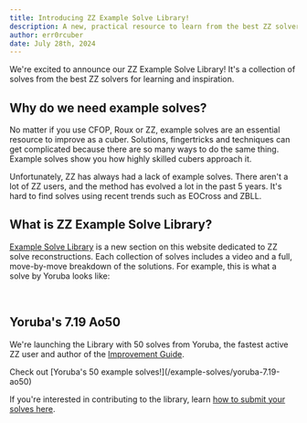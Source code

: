```yaml
---
title: Introducing ZZ Example Solve Library!
description: A new, practical resource to learn from the best ZZ solvers.
author: err0rcuber
date: July 28th, 2024
---
```



<YouTubeEmbed embedId="WUhbyET3Aig" />

We're excited to announce our ZZ Example Solve Library!
It's a collection of solves from the best ZZ solvers for learning and inspiration.

## Why do we need example solves?

No matter if you use CFOP, Roux or ZZ, example solves are an essential resource to improve as a cuber.
Solutions, fingertricks and techniques can get complicated because there are so many ways to do the same thing.
Example solves show you how highly skilled cubers approach it.

Unfortunately, ZZ has always had a lack of example solves.
There aren't a lot of ZZ users, and the method has evolved a lot in the past 5 years.
It's hard to find solves using recent trends such as EOCross and ZBLL.

## What is ZZ Example Solve Library?

[Example Solve Library](/example-solves) is a new section on this website dedicated to ZZ solve reconstructions.
Each collection of solves includes a video and a full, move-by-move breakdown of the solutions.
For example, this is what a solve by Yoruba looks like:

<br />

<ReconViewer recon={YORUBA_AO50[15]} index={15} />

## Yoruba's 7.19 Ao50

We're launching the Library with 50 solves from Yoruba, the fastest active ZZ user and author of the [Improvement Guide](/improvement-guide).
 
<Callout type="info" emoji="🚀">
  Check out [Yoruba's 50 example solves!](/example-solves/yoruba-7.19-ao50)
</Callout>

If you're interested in contributing to the library, learn [how to submit your solves here](/example-solves#submissions).
